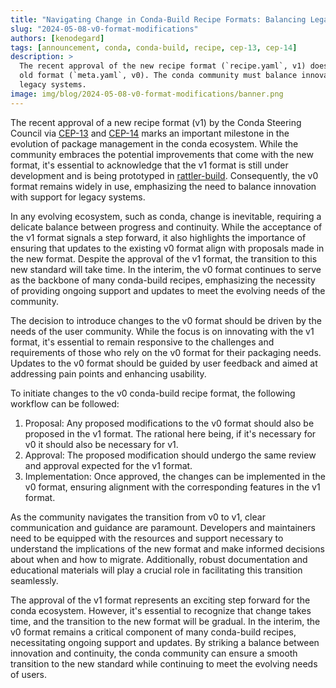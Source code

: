 ```yaml
---
title: "Navigating Change in Conda-Build Recipe Formats: Balancing Legacy and Innovation"
slug: "2024-05-08-v0-format-modifications"
authors: [kenodegard]
tags: [announcement, conda, conda-build, recipe, cep-13, cep-14]
description: >
  The recent approval of the new recipe format (`recipe.yaml`, v1) does not mean the end of the
  old format (`meta.yaml`, v0). The conda community must balance innovation with support for
  legacy systems.
image: img/blog/2024-05-08-v0-format-modifications/banner.png
---
```


[cep-13]: https://github.com/conda/ceps/blob/main/cep-13.md
[cep-14]: https://github.com/conda/ceps/blob/main/cep-14.md
[rattler-build]: https://prefix-dev.github.io/rattler-build/latest/

The recent approval of a new recipe format (v1) by the Conda Steering Council
via [CEP-13][cep-13] and [CEP-14][cep-14] marks an important milestone in the
evolution of package management in the conda ecosystem. While the community
embraces the potential improvements that come with the new format, it's
essential to acknowledge that the v1 format is still under development and is
being prototyped in [rattler-build][rattler-build]. Consequently, the v0 format
remains widely in use, emphasizing the need to balance innovation with support
for legacy systems.

In any evolving ecosystem, such as conda, change is inevitable, requiring a
delicate balance between progress and continuity. While the acceptance of the v1
format signals a step forward, it also highlights the importance of ensuring
that updates to the existing v0 format align with proposals made in the new
format. Despite the approval of the v1 format, the transition to this new
standard will take time. In the interim, the v0 format continues to serve as the
backbone of many conda-build recipes, emphasizing the necessity of providing
ongoing support and updates to meet the evolving needs of the community.

The decision to introduce changes to the v0 format should be driven by the needs
of the user community. While the focus is on innovating with the v1 format, it's
essential to remain responsive to the challenges and requirements of those who
rely on the v0 format for their packaging needs. Updates to the v0 format should
be guided by user feedback and aimed at addressing pain points and enhancing
usability.

To initiate changes to the v0 conda-build recipe format, the following workflow
can be followed:

1. Proposal: Any proposed modifications to the v0 format should also be proposed
   in the v1 format. The rational here being, if it's necessary for v0 it should
   also be necessary for v1.
2. Approval: The proposed modification should undergo the same review and
   approval expected for the v1 format.
3. Implementation: Once approved, the changes can be implemented in the v0
   format, ensuring alignment with the corresponding features in the v1 format.

As the community navigates the transition from v0 to v1, clear communication and
guidance are paramount. Developers and maintainers need to be equipped with the
resources and support necessary to understand the implications of the new format
and make informed decisions about when and how to migrate. Additionally, robust
documentation and educational materials will play a crucial role in facilitating
this transition seamlessly.

The approval of the v1 format represents an exciting step forward for the conda
ecosystem. However, it's essential to recognize that change takes time, and the
transition to the new format will be gradual. In the interim, the v0 format
remains a critical component of many conda-build recipes, necessitating ongoing
support and updates. By striking a balance between innovation and continuity,
the conda community can ensure a smooth transition to the new standard while
continuing to meet the evolving needs of users.

